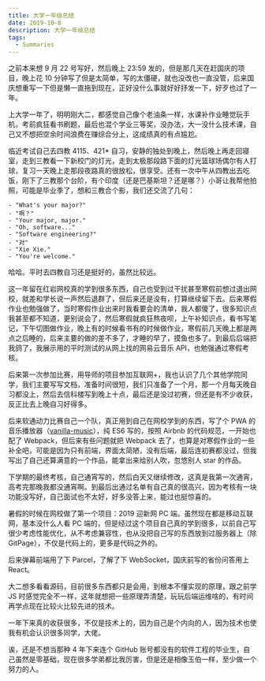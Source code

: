 ```yaml
---
title: 大学一年级总结
date: 2019-10-8
description: 大学一年级总结
tags:
  - Summaries
---
```


之前本来想 9 月 22 号写好，然后晚上 23:59 发的，但是那几天在赶国庆的项目，晚上花 10 分钟写了但是太简单，写的太僵硬，就也没改也一直没管，后来国庆想重写一下但是懒一直拖到现在，正好没什么事就好好抒发一下，好歹也过了一年。

上大学一年了，明明刚大二，都感觉自己像个老油条一样，水课补作业睡觉玩手机，考前疯狂看书刷题，最后也混个学业三等奖，没办法，大一没什么技术课，自己又不想把空余时间浪费在赚综合分上，这成绩真的有点尴尬。

临近考试自己去四教 4115、421* 自习，安静的独处到晚上，然后晚上再走回寝室，走到三教看一下新校门的灯光，走到太极那段路下面的灯光篮球场偶尔有人打球，复习一天晚上走那段夜路真的很放松，很享受。还有一次中午从四教出去吃饭，刚下了三教那个台阶，有个印度（还是巴基斯坦？还是哪？）小哥让我帮他拍照，可能是毕业季了，想和三教合个影，我们还交流了几句：

```text noLineNumbers
- "What's your major?"
- "啊？"
- "Your major, major."
- "Oh, software..."
- "Software engineering?"
- "对"
- "Xie Xie."
- "You're welcome."
```

哈哈。平时去四教自习还是挺好的，虽然比较远。

这一年留在红岩网校真的学到很多东西，自己也受到过干扰甚至寒假前想过退出网校，就差和学长说一声然后退群了，但后来还是没有，打算继续留下去。后来寒假作业也勉强做了，当时寒假作业出来时我看要会的清单，我人都傻了，很多知识点我甚至都不知道，更别说会了，然后寒假就疯狂熬夜呗，上午补知识点，看书写笔记，下午切图做作业，晚上有的时候看书有的时候做作业，寒假前几天晚上都是两点之后睡的，后来主要的做的差不多了，才睡的早了，摸鱼也多了。到最后后端把我鸽了，我展示用的平时测试的从网上找的网易云音乐 API，也勉强通过寒假考核。

后来第一次参加比赛，用导师的项目参加互联网+，我也认识了几个其他学院同学，我们主要写写文档，准备时间很短，我们只准备了一个月，那一个月每天晚自习都没上，然后去信科楼写到晚上十点，最后还是没过初赛，但还是有不少收获，反正比去上晚自习好得多。

后来软通动力比赛自己一个队，真正用到自己在网校学到的东西，写了个 PWA 的音乐播放器（[vanilla-music](https://ahabhgk.github.io/vanilla-music/)），纯 ES6 写的，按照 Airbnb 的代码规范，一开始也配了 Webpack，但后来有些问题就把 Webpack 去了，也算是对寒假作业的一些补全吧，可能是因为只有前端，界面太简陋，没有后端，最后连初赛都没过，但我写出了自己还算满意的一个作品，能拿出来给别人吹，忽悠别人 star 的作品。

下学期的最终考核，自己通宵写的，然后白天又继续修改，这真是我第一次通宵，高考完那晚我都没通宵啊。到最后出通过名单有自己真的很高兴，因为考核有一块功能没写好，自己面试也不太好，好多没答上来，能过也挺惊喜的。

暑假的时候在网校做了第一个项目：2019 迎新网 PC 端。虽然现在都是移动互联网，基本没什么人看 PC 端的，但是经过这个项目自己真的学到很多，以前自己写很少考虑性能优化，从不考虑兼容性，也从没把自己写的东西放到过服务器上（除 GitPage），不仅是代码上的，更多是代码之外的。

后来弹幕前端用了下 Parcel，了解了下 WebSocket，国庆前写的省份问答用上 React。

大二想多看看源码，目前很多东西都只是会用，到根本不懂实现的原理，跟之前学 JS 时感觉完全不一样，这年就想把一些原理弄清楚，玩玩后端运维啥的，有时间再学点现在比较火比较先进的技术。

一年下来真的收获很多，不仅是技术上的，因为自己是个内向的人，因为技术也使我有机会认识很多同学，大佬。

诶，还是不想当那种 4 年下来连个 GitHub 账号都没有的软件工程的毕业生，自己虽然是零基础，现在很多学弟都比我厉害，但是还是相像玉伯一样，至少做一个努力的人。
